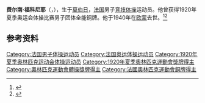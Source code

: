 {{NoteTA|G1=Sports}}
'''费尔南·福科尼耶'''（{{lang-fr|Fernand Fauconnier}}，{{bd|1890年|4月14日|1940年|4月28日}}），生于[[莫伯日|莫伯日]]，[[法国|法国]]男子[[竞技体操|竞技体操]]运动员。他曾获得1920年夏季奥运会体操比赛男子团体全能铜牌。他于1940年在[[欧蒙_(诺尔省)|欧蒙]]去世。<ref>{{Cite web|title=Fernand FAUCONNIER|url=https://www.olympic.org/fernand-fauconnier|accessdate=2021-03-25|work=International Olympic Committee|archive-date=2017-11-15|archive-url=https://web.archive.org/web/20171115020347/https://www.olympic.org/Fernand-Fauconnier|dead-url=no}}</ref><ref>{{Cite web |url=https://www.sports-reference.com/olympics/athletes/fa/fernand-fauconnier-1.html |title=Fernand Fauconnier's profile at Sports Reference.com |access-date=2020-04-17 |archive-date=2020-04-17 |archive-url=https://web.archive.org/web/20200417193832/https://www.sports-reference.com/olympics/athletes/fa/fernand-fauconnier-1.html |dead-url=yes }}</ref>

== 参考资料 ==
{{reflist}}

{{Authority control}}
{{DEFAULTSORT:Fauconnier, Fernand}}
[[Category:法国男子体操运动员|Category:法国男子体操运动员]]
[[Category:法国奥运体操运动员|Category:法国奥运体操运动员]]
[[Category:1920年夏季奥林匹克运动会体操运动员|Category:1920年夏季奥林匹克运动会体操运动员]]
[[Category:1920年夏季奧林匹克運動會獎牌得主|Category:1920年夏季奧林匹克運動會獎牌得主]]
[[Category:奧林匹克運動會體操獎牌得主|Category:奧林匹克運動會體操獎牌得主]]
[[Category:法國奧林匹克運動會銅牌得主|Category:法國奧林匹克運動會銅牌得主]]